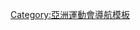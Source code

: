 {{Navbox
|name=亞洲室內運動會撞球比賽
| title = [[亞洲室內運動會撞球比賽]]
|listclass = hlist

|imageleft = [[Image:Cue sports pictogram.svg|50px]]
|liststyle = padding-right:50px
|list1=
* [[2007年亞洲室內運動會撞球比賽|2007]]
* [[2009年亞洲室內運動會撞球比賽|2009]]
* [[2013年亞洲室內暨武藝運動會撞球比賽|2013]]
}}<noinclude>
[[Category:亞洲運動會導航模板]]
</noinclude>
